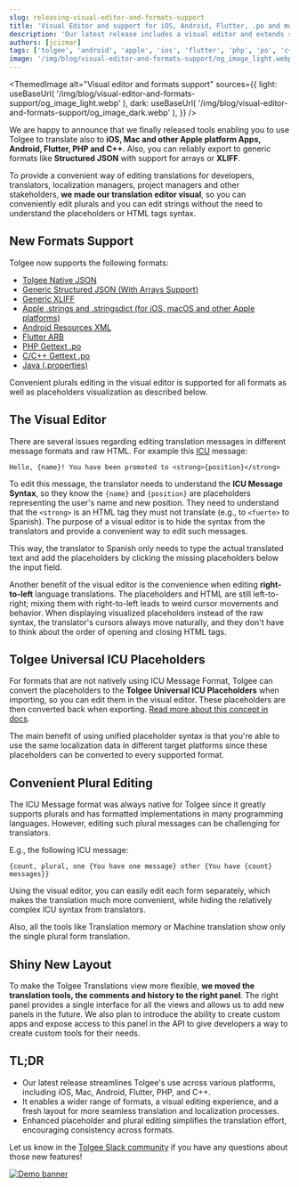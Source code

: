 ```yaml
---
slug: releasing-visual-editor-and-formats-support
title: 'Visual Editor and support for iOS, Android, Flutter, .po and more'
description: 'Our latest release includes a visual editor and extends support for various formats including iOS, Android, Flutter, .po and more'
authors: [jcizmar]
tags: ['tolgee', 'android', 'apple', 'ios', 'flutter', 'php', 'po', 'c++']
image: '/img/blog/visual-editor-and-formats-support/og_image_light.webp'
---
```



<ThemedImage
  alt="Visual editor and formats support"
  sources={{
    light: useBaseUrl(
      '/img/blog/visual-editor-and-formats-support/og_image_light.webp'
    ),
    dark: useBaseUrl(
      '/img/blog/visual-editor-and-formats-support/og_image_dark.webp'
    ),
  }}
/>

We are happy to announce that we finally released tools enabling you to use Tolgee to translate also to **iOS, Mac and other Apple platform Apps, Android, Flutter,
PHP and C++**. Also, you can reliably export to generic formats like **Structured JSON** with support for arrays or **XLIFF**.

To provide a convenient way of editing translations for developers, translators, localization managers, project managers and other stakeholders, **we
made our translation editor visual**, so you can conveniently edit plurals and you can edit strings without the need to understand the
placeholders or HTML tags syntax.

<!--truncate-->

## New Formats Support

Tolgee now supports the following formats:

- [Tolgee Native JSON](/platform/formats/native_json)
- [Generic Structured JSON (With Arrays Support)](/platform/formats/structured_json)
- [Generic XLIFF](/platform/formats/xliff)
- [Apple .strings and .stringsdict (for iOS, macOS and other Apple platforms)](/platform/formats/apple_strings)
- [Android Resources XML](/platform/formats/android_xml)
- [Flutter ARB](/platform/formats/flutter_arb)
- [PHP Gettext .po](/platform/formats/php_po)
- [C/C++ Gettext .po](/platform/formats/c_po)
- [Java (.properties)](/platform/formats/properties)

Convenient plurals editing in the visual editor is supported for all formats as well as placeholders visualization as
described below.

## The Visual Editor

There are several issues regarding editing translation messages in different message formats and raw HTML. For
example this [ICU](/platform/translation_process/icu_message_format) message:

```
Hello, {name}! You have been promoted to <strong>{position}</strong>
```

To edit this message, the translator needs to understand the **ICU Message Syntax**, so they know the `{name}` and
`{position}` are placeholders representing the user's name and new position. They need to understand that the `<strong>` is
an HTML tag they must not translate (e.g., to `<fuerte>` to Spanish). The purpose of a visual editor is to hide the syntax
from the translators and provide a convenient way to edit such messages.


<ScreenshotWrapper
  src="/img/blog/visual-editor-and-formats-support/visual_editor.webp"
  alt="Visual editor"
/>

This way, the translator to Spanish only needs to type the actual translated text and add the placeholders by
clicking the missing placeholders below the input field.

Another benefit of the visual editor is the convenience when editing **right-to-left** language translations.
The placeholders and HTML are still left-to-right; mixing them with right-to-left leads to weird cursor movements and
behavior. When displaying visualized placeholders instead of the raw syntax, the translator's cursors always move
naturally, and they don't have to think about the order of opening and closing HTML tags.

## Tolgee Universal ICU Placeholders

For formats that are not natively using ICU Message Format, Tolgee can convert the placeholders to
the **Tolgee Universal ICU Placeholders** when importing, so you can edit them in the visual editor.
These placeholders are then converted back when exporting.
[Read more about this concept in docs](/platform/translation_process/tolgee_universal_icu_placeholders).

The main benefit of using unified placeholder syntax is that you're able to use the same localization data in different
target platforms since these placeholders can be converted to every supported format.

## Convenient Plural Editing

The ICU Message format was always native for Tolgee since it greatly supports plurals and has formatted
implementations in many programming languages. However, editing such plural messages can be challenging for translators.

E.g., the following ICU message:

```
{count, plural, one {You have one message} other {You have {count} messages}}
```

Using the visual editor, you can easily edit each form separately, which makes the translation much more convenient,
while hiding the relatively complex ICU syntax from translators.

<ScreenshotWrapper
  src="/img/blog/visual-editor-and-formats-support/editing_plural_tools.webp"
  alt="Editing plural"
/>

Also, all the tools like Translation memory or Machine translation show only the single plural form translation.

## Shiny New Layout

To make the Tolgee Translations view more flexible, **we moved the translation tools, the comments and history to the right panel**. The right panel provides a single interface for all the views and allows us to add
new panels in the future. We also plan to introduce the ability to create custom apps and expose access to this panel in
the API to give developers a way to create custom tools for their needs.

<ScreenshotWrapper
  src="/img/blog/visual-editor-and-formats-support/new_layout.webp"
  alt="New layout"
/>

## TL;DR

- Our latest release streamlines Tolgee's use across various platforms, including iOS, Mac, Android, Flutter, PHP, and C++.
- It enables a wider range of formats, a visual editing experience, and a fresh layout for more seamless translation and localization processes.
- Enhanced placeholder and plural editing simplifies the translation effort, encouraging consistency across formats.

Let us know in the [Tolgee Slack community](https://Tolg.ee/slack) if you have any questions about those new features!

[![Demo banner](/img/blog/blog-banners/banner-demo.webp)](https://calendly.com/tolgee/30min)
